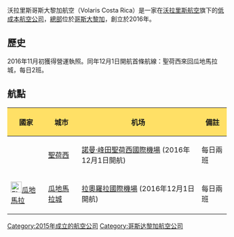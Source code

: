 {{Refimprove|time=2016-11-17T20:47:45+00:00}}
{{Airline infobox
|airline = 哥斯大黎加沃拉里斯航空<br>Volaris Costa Rica
|image = Airbus A320-232(w) ‘N520VL’ Volaris (27824039144).jpg
|image_size= 
|fleet_size = 1
|destinations = 0
|IATA = Q6
|ICAO = ?
|callsign = ?
|parent         = {{flagicon|MEX}} [[沃拉里斯航空|沃拉里斯航空]]
|founded = 2015年
|commenced= 2016年
</div>
|focus_cities = {{CRI}} [[拉奧羅拉國際機場|拉奧羅拉國際機場]]
|frequent_flyer = 
|lounge = 
|alliance = 
|website = 
}}

沃拉里斯哥斯大黎加航空（Volaris Costa Rica）是一家在[[沃拉里斯航空|沃拉里斯航空]]旗下的[[低成本航空公司|低成本航空公司]]，[[總部|總部]]位於[[哥斯大黎加|哥斯大黎加]]，創立於2016年。

== 歷史 ==
2016年11月初獲得營運執照。同年12月1日開航首條航線：聖荷西來回瓜地馬拉城，每日2班。

== 航點 ==
{|class="wikitable sortable"
! style="background:#FFE066" | 國家
! style="background:#FFE066" | 城市
! style="background:#FFE066" | 机场
! style="background:#FFE066" | 備註
|-
| {{USA}} || [[聖荷西|聖荷西]] || [[諾曼·峰田聖荷西國際機場|諾曼·峰田聖荷西國際機場]] (2016年12月1日開航)||每日兩班
|-
| [[File:Flag_of_Guatemala.svg|25px]][[瓜地馬拉|瓜地馬拉]] || [[瓜地馬拉城|瓜地馬拉城]] || [[拉奧羅拉國際機場|拉奧羅拉國際機場]] (2016年12月1日開航)||每日兩班
|}

[[Category:2015年成立的航空公司|Category:2015年成立的航空公司]]
[[Category:哥斯达黎加航空公司|Category:哥斯达黎加航空公司]]